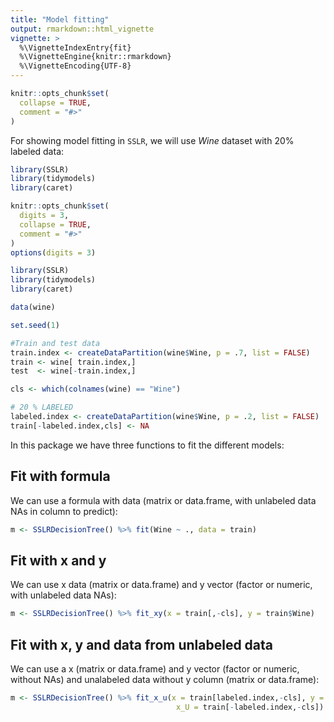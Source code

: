 ---
title: "Model fitting"
output: rmarkdown::html_vignette
vignette: >
  %\VignetteIndexEntry{fit}
  %\VignetteEngine{knitr::rmarkdown}
  %\VignetteEncoding{UTF-8}
---

```{r, include = FALSE}
knitr::opts_chunk$set(
  collapse = TRUE,
  comment = "#>"
)
```

For showing model fitting in `SSLR`, we will use *Wine* dataset with 20% labeled data:

```{r eval=FALSE}

library(SSLR)
library(tidymodels)
library(caret)
```

```{r include=FALSE}
knitr::opts_chunk$set(
  digits = 3,
  collapse = TRUE,
  comment = "#>"
)
options(digits = 3)

library(SSLR)
library(tidymodels)
library(caret)
```


```{r wine, results="hide"}
data(wine)

set.seed(1)

#Train and test data
train.index <- createDataPartition(wine$Wine, p = .7, list = FALSE)
train <- wine[ train.index,]
test  <- wine[-train.index,]

cls <- which(colnames(wine) == "Wine")

# 20 % LABELED
labeled.index <- createDataPartition(wine$Wine, p = .2, list = FALSE)
train[-labeled.index,cls] <- NA
```

In this package we have three functions to fit the different models:

## Fit with formula

We can use a formula with data (matrix or data.frame, with unlabeled data NAs in column to predict):

```{r fitformula, results="hide", eval=FALSE}
m <- SSLRDecisionTree() %>% fit(Wine ~ ., data = train)

```

## Fit with x and y

We can use x data (matrix or data.frame) and y vector (factor or numeric, with unlabeled data NAs):

```{r fitxy, results="hide", eval=FALSE}
m <- SSLRDecisionTree() %>% fit_xy(x = train[,-cls], y = train$Wine)

```


## Fit with x, y and data from unlabeled data

We can use a x (matrix or data.frame) and y vector (factor or numeric, without NAs) and unalabeled data without y column (matrix or data.frame):

```{r fitxyu, results="hide", eval=FALSE}
m <- SSLRDecisionTree() %>% fit_x_u(x = train[labeled.index,-cls], y = train[labeled.index,cls],
                                     x_U = train[-labeled.index,-cls])

```
